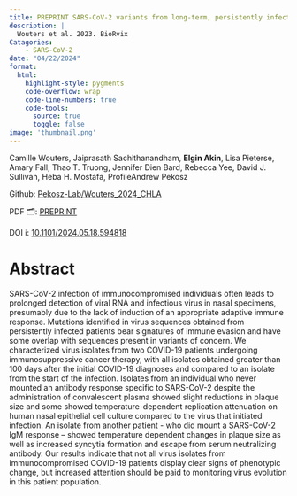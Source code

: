 ```yaml
---
title: PREPRINT SARS-CoV-2 variants from long-term, persistently infected immunocompromised patients have altered syncytia formation, temperature-dependent replication, and serum neutralizing antibody escape
description: |
  Wouters et al. 2023. BioRvix
Catagories:
    - SARS-CoV-2
date: "04/22/2024"
format: 
  html:
    highlight-style: pygments
    code-overflow: wrap
    code-line-numbers: true
    code-tools:
      source: true
      toggle: false
image: 'thumbnail.png'
---
```


Camille Wouters, Jaiprasath Sachithanandham, **Elgin Akin**, Lisa Pieterse, Amary Fall, Thao T. Truong, Jennifer Dien Bard, Rebecca Yee, David J. Sullivan, Heba H. Mostafa, ProfileAndrew Pekosz

Github: [Pekosz-Lab/Wouters_2024_CHLA](https://github.com/Pekosz-Lab/Wouters_2024_CHLA)

PDF 🗂️: [PREPRINT](May_18_2024_full.pdf) 

DOI ℹ: [10.1101/2024.05.18.594818](https://doi.org/10.1101/2024.05.18.594818)


# Abstract 
SARS-CoV-2 infection of immunocompromised individuals often leads to prolonged detection of viral RNA and infectious virus in nasal specimens, presumably due to the lack of induction of an appropriate adaptive immune response. Mutations identified in virus sequences obtained from persistently infected patients bear signatures of immune evasion and have some overlap with sequences present in variants of concern. We characterized virus isolates from two COVID-19 patients undergoing immunosuppressive cancer therapy, with all isolates obtained greater than 100 days after the initial COVID-19 diagnoses and compared to an isolate from the start of the infection. Isolates from an individual who never mounted an antibody response specific to SARS-CoV-2 despite the administration of convalescent plasma showed slight reductions in plaque size and some showed temperature-dependent replication attenuation on human nasal epithelial cell culture compared to the virus that initiated infection. An isolate from another patient - who did mount a SARS-CoV-2 IgM response – showed temperature dependent changes in plaque size as well as increased syncytia formation and escape from serum neutralizing antibody. Our results indicate that not all virus isolates from immunocompromised COVID-19 patients display clear signs of phenotypic change, but increased attention should be paid to monitoring virus evolution in this patient population.






